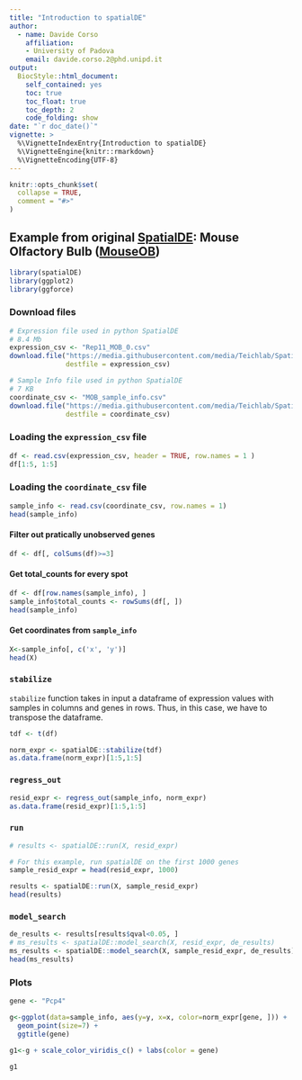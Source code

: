 ```yaml
---
title: "Introduction to spatialDE"
author: 
  - name: Davide Corso
    affiliation:
    - University of Padova
    email: davide.corso.2@phd.unipd.it
output: 
  BiocStyle::html_document:
    self_contained: yes
    toc: true
    toc_float: true
    toc_depth: 2
    code_folding: show
date: "`r doc_date()`"
vignette: >
  %\VignetteIndexEntry{Introduction to spatialDE}
  %\VignetteEngine{knitr::rmarkdown}
  %\VignetteEncoding{UTF-8}
---
```


```r
knitr::opts_chunk$set(
  collapse = TRUE,
  comment = "#>"
)
```

## Example from original [SpatialDE](https://github.com/Teichlab/SpatialDE): Mouse Olfactory Bulb ([MouseOB](https://github.com/Teichlab/SpatialDE/tree/master/Analysis/MouseOB))
```r
library(spatialDE)
library(ggplot2)
library(ggforce)
```


### Download files
```r
# Expression file used in python SpatialDE
# 8.4 Mb
expression_csv <- "Rep11_MOB_0.csv"
download.file("https://media.githubusercontent.com/media/Teichlab/SpatialDE/ad411d51e887575a34c90d3f12fd9c6844e35c9f/Analysis/MouseOB/data/Rep11_MOB_0.csv",
              destfile = expression_csv)

# Sample Info file used in python SpatialDE
# 7 KB
coordinate_csv <- "MOB_sample_info.csv"
download.file("https://media.githubusercontent.com/media/Teichlab/SpatialDE/master/Analysis/MouseOB/MOB_sample_info.csv",
              destfile = coordinate_csv)
```


### Loading the `expression_csv` file
```r
df <- read.csv(expression_csv, header = TRUE, row.names = 1 )
df[1:5, 1:5]
```

### Loading the `coordinate_csv` file
```r
sample_info <- read.csv(coordinate_csv, row.names = 1)
head(sample_info)
```

#### Filter out pratically unobserved genes
```r
df <- df[, colSums(df)>=3]
```

#### Get total_counts for every spot
```r
df <- df[row.names(sample_info), ]
sample_info$total_counts <- rowSums(df[, ])
head(sample_info)
```

#### Get coordinates from `sample_info`
```r
X<-sample_info[, c('x', 'y')]
head(X)
```

### `stabilize`
`stabilize` function takes in input a dataframe of expression values with samples in columns and genes in rows. Thus, in this case, we have to transpose the dataframe.
```r
tdf <- t(df)

norm_expr <- spatialDE::stabilize(tdf)
as.data.frame(norm_expr)[1:5,1:5]
```

### `regress_out`
```r
resid_expr <- regress_out(sample_info, norm_expr)
as.data.frame(resid_expr)[1:5,1:5]
```

### `run`
```r
# results <- spatialDE::run(X, resid_expr)

# For this example, run spatialDE on the first 1000 genes 
sample_resid_expr = head(resid_expr, 1000)

results <- spatialDE::run(X, sample_resid_expr)
head(results)
```

### `model_search`
```r
de_results <- results[results$qval<0.05, ]
# ms_results <- spatialDE::model_search(X, resid_expr, de_results)
ms_results <- spatialDE::model_search(X, sample_resid_expr, de_results)
head(ms_results)
```

### Plots
```r
gene <- "Pcp4"

g<-ggplot(data=sample_info, aes(y=y, x=x, color=norm_expr[gene, ])) +
  geom_point(size=7) +
  ggtitle(gene)

g1<-g + scale_color_viridis_c() + labs(color = gene)

g1
```
